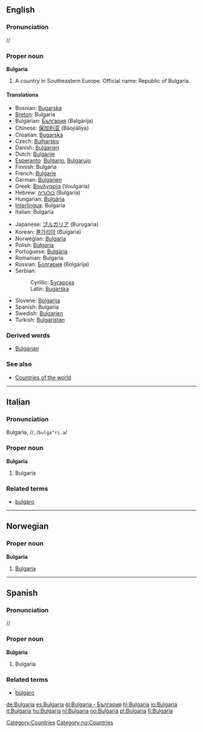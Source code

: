 ==English==
===Pronunciation===
/{{IPAchar|bʌlˈgeəriə}}/
{{Wikipedia}}
===Proper noun===
'''Bulgaria'''

# A country in Southeastern Europe. Official name: Republic of Bulgaria.

====Translations====
{{top}}
*Bosnian: [[Bugarska]] {{f}}
*[[Breton]]: Bulgaria
*Bulgarian: [[България]] (Bəlgárija) {{f}}
*Chinese: [[保加利亚]] (Bǎojiālìyà)
*Croatian: [[Bugarska]] {{f}}
*Czech: [[Bulharsko]]
*Danish: [[Bulgarien]]
*Dutch: [[Bulgarije]]
*[[Esperanto]]: [[Bulgario]], [[Bulgarujo]]
*Finnish: Bulgaria
*French: [[Bulgarie]]
*German: [[Bulgarien]] {{n}}
*Greek: [[Βουλγαρία]] (Voulgaría) {{f}}
*Hebrew: [[בולגריה]] (Bulgaria)
*Hungarian: [[Bulgária]]
*[[Interlingua]]: Bulgaria
*Italian: Bulgaria {{f}}
{{mid}}
*Japanese: [[ブルガリア]] (Burugaria)
*Korean: [[불가리아]] (Bulgaria)
*Norwegian: [[#Norwegian|Bulgaria]]
*Polish: [[Bułgaria]] {{f}}
*Portuguese: [[Bulgária]] {{f}}
*Romanian: Bulgaria {{f}}
*Russian: [[Болгария]] (Bolgárija) {{f}}
*Serbian:
*:Cyrillic: [[Бугарска]] {{f}}
*:Latin: [[Bugarska#Serbian|Bugarska]] {{f}}
*Slovene: [[Bolgarija]] {{f}}
*Spanish: Bulgaria {{f}}
*Swedish: [[Bulgarien]]
*Turkish: [[Bulgaristan]]
{{bottom}}

===Derived words===
*[[Bulgarian]]

===See also===
*[[Countries of the world]]
[[Category:Countries]]


----
==Italian==
===Pronunciation===
Bulgarìa, /{{IPAchar|bulgaˈri.a}}/, /<tt>bulga"ri.a</tt>/
===Proper noun===
'''Bulgaria''' {{f}}

# Bulgaria

===Related terms===
*[[bulgaro]]


----
==Norwegian==
===Proper noun===
[[Category:no:Countries]]
'''Bulgaria'''
#[[#English|Bulgaria]]


----
==Spanish==
===Pronunciation===
/{{IPAchar|bulˈɣarja}}/
===Proper noun===
'''Bulgaria''' {{f}}

# Bulgaria

===Related terms===
*[[búlgaro]]

[[de:Bulgaria]]
[[es:Bulgaria]]
[[gl:Bulgaria - България]]
[[hi:Bulgaria]]
[[io:Bulgaria]]
[[it:Bulgaria]]
[[hu:Bulgaria]]
[[nl:Bulgaria]]
[[no:Bulgaria]]
[[pl:Bulgaria]]
[[fi:Bulgaria]]